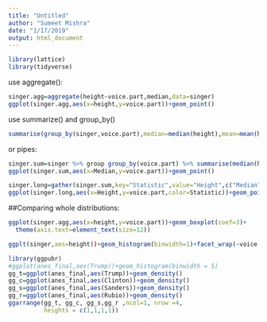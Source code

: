 ```yaml
---
title: "Untitled"
author: "Sumeet Mishra"
date: "1/17/2019"
output: html_document
---
```


```r
library(lattice)
library(tidyverse)
```

use aggregate():

```r
singer.agg=aggregate(height~voice.part,median,data=singer)
ggplot(singer.agg,aes(x=height,y=voice.part))+geom_point()

```

use summarize() and group_by()

```r
summarise(group_by(singer,voice.part),median=median(height),mean=mean(height))
```

or pipes:
```r
singer.sum=singer %>% group group_by(voice.part) %>% summarise(median(height),Mean=mean(height))
ggplot(singer.sum,aes(x=Median,y=voice.part))+geom_point()
```

```r
singer.long=gather(singer.sum,key="Statistic",value="Height",c("Median","Mean"))
ggplot(singer.long,aes(x=Height,y=voice.part,color=Statistic))+geom_point()
```

##Comparing whole distributions:

```r

ggplot(singer.agg,aes(x=height,y=voice.part))+geom_boxplot(coef=3)+
  theme(axis.text=element_text(size=12))
```

```r
ggplt(singer,aes=height))+geom_histogram(binwidth=1)+facet_wrap(~voice.part)
```


```r
library(ggpubr)
#ggplot(anes_final,aes(Trump))+geom_histogram(binwidth = 5)
gg_t=ggplot(anes_final,aes(Trump))+geom_density()
gg_c=ggplot(anes_final,aes(Clinton))+geom_density()
gg_s=ggplot(anes_final,aes(Sanders))+geom_density()
gg_r=ggplot(anes_final,aes(Rubio))+geom_density()
ggarrange(gg_t, gg_c, gg_s,gg_r ,ncol=1, nrow =4,
          heights = c(1,1,1,1))

```


















